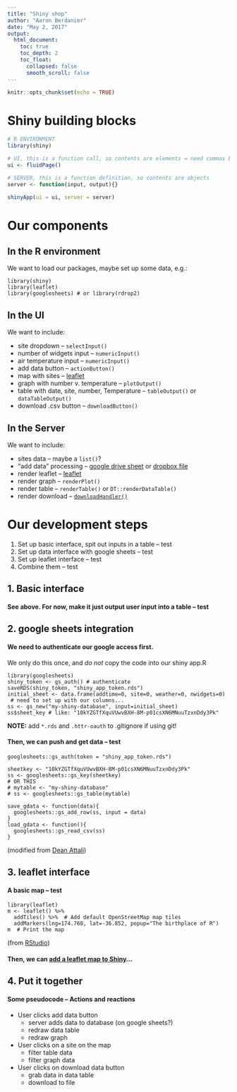 ```yaml
---
title: "Shiny shop"
author: "Aaron Berdanier"
date: "May 2, 2017"
output:
  html_document:
    toc: true
    toc_depth: 2
    toc_float:
      collapsed: false
      smooth_scroll: false
---
```


```r
knitr::opts_chunk$set(echo = TRUE)
```

# Shiny building blocks

```r
# R ENVIRONMENT
library(shiny)

# UI, this is a function call, so contents are elements = need commas between
ui <- fluidPage()

# SERVER, this is a function definition, so contents are objects
server <- function(input, output){}

shinyApp(ui = ui, server = server)
```

# Our components

## In the R environment

We want to load our packages, maybe set up some data, e.g.:

```
library(shiny)
library(leaflet)
library(googlesheets) # or library(rdrop2)
```

## In the UI

We want to include:

- site dropdown -- `selectInput()`
- number of widgets input -- `numericInput()`
- air temperature input -- `numericInput()`
- add data button -- `actionButton()`
- map with sites -- [leaflet](https://rstudio.github.io/leaflet/)
- graph with number v. temperature -- `plotOutput()`
- table with date, site, number, Temperature -- `tableOutput()` or `dataTableOutput()`
- download .csv button -- `downloadButton()`

## In the Server

We want to include:

- sites data -- maybe a `list()`?
- "add data" processing -- [google drive sheet](https://github.com/jennybc/googlesheets) or [dropbox file](https://github.com/karthik/rdrop2)
- render leaflet -- [leaflet](https://rstudio.github.io/leaflet/)
- render graph -- `renderPlot()`
- render table -- `renderTable()` or `DT::renderDataTable()`
- render download -- [`downloadHandler()`](http://shiny.rstudio.com/gallery/file-download.html)

# Our development steps

1. Set up basic interface, spit out inputs in a table -- test
2. Set up data interface with google sheets -- test
3. Set up leaflet interface -- test
4. Combine them -- test

## 1. Basic interface

#### See above. For now, make it just output user input into a table -- **test**

## 2. google sheets integration

#### We need to **authenticate our google access** first. 
We only do this once, and *do not* copy the code into our shiny app.R

```
library(googlesheets)
shiny_token <- gs_auth() # authenticate
saveRDS(shiny_token, "shiny_app_token.rds")
initial_sheet <- data.frame(addtime=0, site=0, weather=0, nwidgets=0)
 # need to set up with our columns...
ss <- gs_new("my-shiny-database", input=initial_sheet)
ss$sheet_key # like: "10kYZGTfXquVUwvBXH-8M-p01csXN6MNuuTzxnDdy3Pk"
```

**NOTE:** add `*.rds` and `.httr-oauth` to .gitignore if using git!

#### Then, we can push and get data -- **test**

```
googlesheets::gs_auth(token = "shiny_app_token.rds")

sheetkey <- "10kYZGTfXquVUwvBXH-8M-p01csXN6MNuuTzxnDdy3Pk"
ss <- googlesheets::gs_key(sheetkey)
# OR THIS
# mytable <- "my-shiny-database"
# ss <- googlesheets::gs_table(mytable)

save_gdata <- function(data){
  googlesheets::gs_add_row(ss, input = data)
}
load_gdata <- function(){
  googlesheets::gs_read_csv(ss)
}
```
(modified from [Dean Attali](http://deanattali.com/blog/shiny-persistent-data-storage/#gsheets))

## 3. leaflet interface

#### A basic map -- **test**

```
library(leaflet)
m <- leaflet() %>%
  addTiles() %>%  # Add default OpenStreetMap map tiles
  addMarkers(lng=174.768, lat=-36.852, popup="The birthplace of R")
m  # Print the map
```
(from [RStudio](https://rstudio.github.io/leaflet/))

#### Then, we can [add a leaflet map to Shiny](https://rstudio.github.io/leaflet/shiny.html)...

## 4. Put it together

#### Some pseudocode -- **Actions and reactions**

* User clicks add data button
    + server adds data to database (on google sheets?)
    + redraw data table
    + redraw graph
* User clicks on a site on the map
    + filter table data
    + filter graph data
* User clicks on download data button
    + grab data in data table
    + download to file

